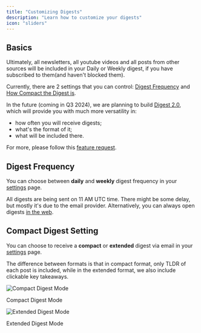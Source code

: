 ```yaml
---
title: "Customizing Digests"
description: "Learn how to customize your digests"
icon: "sliders"
---
```


## Basics

Ultimately, all newsletters, all youtube videos and all posts from other sources will be included in your Daily or Weekly digest, if you have subscribed to them(and haven't blocked them).

Currently, there are 2 settings that you can control: [Digest Frequency](#digest-frequency) and [How Compact the Digest is](#compact-digest-setting).

In the future (coming in Q3 2024), we are planning to build [Digest 2.0](https://summate.canny.io/feature-requests/p/digests-20-scheduling-curation-different-summarization-types), which will provide you with much more versatility in:

- how often you will receive digests;
- what's the format of it;
- what will be included there.

For more, please follow this [feature request](https://summate.canny.io/feature-requests/p/digests-20-scheduling-curation-different-summarization-types).

## Digest Frequency

You can choose between **daily** and **weekly** digest frequency in your [settings](https://summate.io/settings/notifications) page.

All digests are being sent on 11 AM UTC time. There might be some delay, but mostly it's due to the email provider. Alternatively, you can always open digests [in the web](https://summate.io/digest).

## Compact Digest Setting

You can choose to receive a **compact** or **extended** digest via email in your [settings](https://summate.io/settings/notifications) page.

The difference between formats is that in compact format, only TLDR of each post is included, while in the extended format, we also include clickable key takeaways.

<Frame>
  <div className="flex flex-col gap-10 items-center">
    <img
      src="/images/customizing-digests/compact_digest_on.png"
      alt="Compact Digest Mode"
      style={{ borderRadius: "8px" }}
    />
    <p style={{ fontSize: "0.9em", fontStyle: "italic", textAlign: "center" }}>
      Compact Digest Mode
    </p>
    <img
      src="/images/customizing-digests/compact_digest_off.png"
      alt="Extended Digest Mode"
      style={{ marginTop: "4px", borderRadius: "8px" }}
    />
    <p style={{ fontSize: "0.9em", fontStyle: "italic", textAlign: "center" }}>
      Extended Digest Mode
    </p>
  </div>
</Frame>

